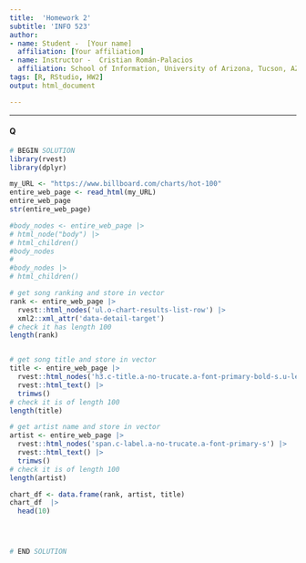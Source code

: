 ---
title:  'Homework 2'
subtitle: 'INFO 523'
author:
- name: Student -  [Your name]
  affiliation: [Your affiliation]
- name: Instructor -  Cristian Román-Palacios
  affiliation: School of Information, University of Arizona, Tucson, AZ
tags: [R, RStudio, HW2]
output: html_document

---

---------------


#### Q


```{r}
# BEGIN SOLUTION
library(rvest)
library(dplyr)

my_URL <- "https://www.billboard.com/charts/hot-100"
entire_web_page <- read_html(my_URL)
entire_web_page
str(entire_web_page)

#body_nodes <- entire_web_page |>
# html_node("body") |>
# html_children()
#body_nodes
#
#body_nodes |>
# html_children()

# get song ranking and store in vector
rank <- entire_web_page |> 
  rvest::html_nodes('ul.o-chart-results-list-row') |> 
  xml2::xml_attr('data-detail-target')
# check it has length 100
length(rank)


# get song title and store in vector
title <- entire_web_page |> 
  rvest::html_nodes('h3.c-title.a-no-trucate.a-font-primary-bold-s.u-letter-spacing-0021') |> 
  rvest::html_text() |> 
  trimws()
# check it is of length 100
length(title)

# get artist name and store in vector
artist <- entire_web_page |> 
  rvest::html_nodes('span.c-label.a-no-trucate.a-font-primary-s') |> 
  rvest::html_text() |> 
  trimws()
# check it is of length 100
length(artist)

chart_df <- data.frame(rank, artist, title)
chart_df  |> 
  head(10)




# END SOLUTION
```





